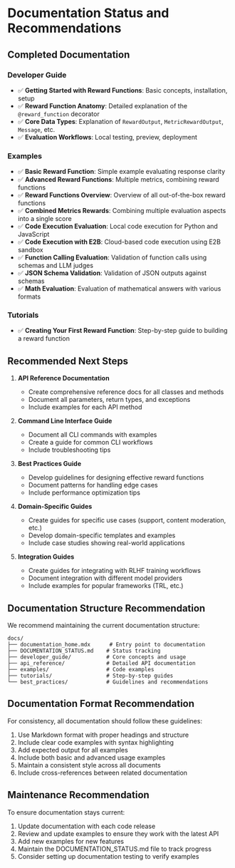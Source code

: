 # Documentation Status and Recommendations

## Completed Documentation

### Developer Guide
- ✅ **Getting Started with Reward Functions**: Basic concepts, installation, setup
- ✅ **Reward Function Anatomy**: Detailed explanation of the `@reward_function` decorator
- ✅ **Core Data Types**: Explanation of `RewardOutput`, `MetricRewardOutput`, `Message`, etc.
- ✅ **Evaluation Workflows**: Local testing, preview, deployment

### Examples
- ✅ **Basic Reward Function**: Simple example evaluating response clarity
- ✅ **Advanced Reward Functions**: Multiple metrics, combining reward functions
- ✅ **Reward Functions Overview**: Overview of all out-of-the-box reward functions
- ✅ **Combined Metrics Rewards**: Combining multiple evaluation aspects into a single score
- ✅ **Code Execution Evaluation**: Local code execution for Python and JavaScript
- ✅ **Code Execution with E2B**: Cloud-based code execution using E2B sandbox
- ✅ **Function Calling Evaluation**: Validation of function calls using schemas and LLM judges
- ✅ **JSON Schema Validation**: Validation of JSON outputs against schemas
- ✅ **Math Evaluation**: Evaluation of mathematical answers with various formats

### Tutorials
- ✅ **Creating Your First Reward Function**: Step-by-step guide to building a reward function

## Recommended Next Steps

1. **API Reference Documentation**
   - Create comprehensive reference docs for all classes and methods
   - Document all parameters, return types, and exceptions
   - Include examples for each API method

2. **Command Line Interface Guide**
   - Document all CLI commands with examples
   - Create a guide for common CLI workflows
   - Include troubleshooting tips

3. **Best Practices Guide**
   - Develop guidelines for designing effective reward functions
   - Document patterns for handling edge cases
   - Include performance optimization tips

4. **Domain-Specific Guides**
   - Create guides for specific use cases (support, content moderation, etc.)
   - Develop domain-specific templates and examples
   - Include case studies showing real-world applications

5. **Integration Guides**
   - Create guides for integrating with RLHF training workflows
   - Document integration with different model providers
   - Include examples for popular frameworks (TRL, etc.)

## Documentation Structure Recommendation

We recommend maintaining the current documentation structure:

```
docs/
├── documentation_home.mdx      # Entry point to documentation
├── DOCUMENTATION_STATUS.md    # Status tracking
├── developer_guide/           # Core concepts and usage
├── api_reference/             # Detailed API documentation
├── examples/                  # Code examples
├── tutorials/                 # Step-by-step guides
└── best_practices/            # Guidelines and recommendations
```

## Documentation Format Recommendation

For consistency, all documentation should follow these guidelines:

1. Use Markdown format with proper headings and structure
2. Include clear code examples with syntax highlighting
3. Add expected output for all examples
4. Include both basic and advanced usage examples
5. Maintain a consistent style across all documents
6. Include cross-references between related documentation

## Maintenance Recommendation

To ensure documentation stays current:

1. Update documentation with each code release
2. Review and update examples to ensure they work with the latest API
3. Add new examples for new features
4. Maintain the DOCUMENTATION_STATUS.md file to track progress
5. Consider setting up documentation testing to verify examples
